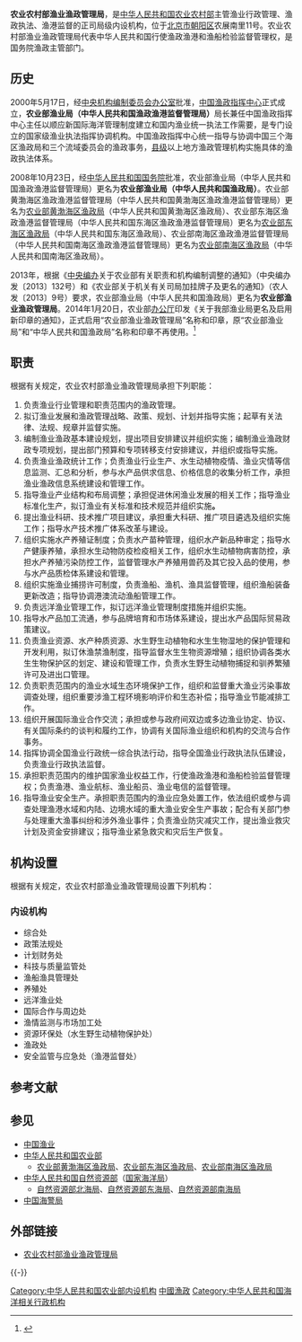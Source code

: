 {{Pathnav|中华人民共和国国务院|中华人民共和国农业农村部}}
{{Infobox PRCG |color = blue
|机构名称 = 农业农村部渔业渔政管理局
|标志1 = CHINA FISHERY LAW ENFORCEMENT badge.svg
|标志1说明 = '''中国渔政标识
|标志1宽度 = 180px
|标志2 = Red_star.svg
|标志2说明 = [[s:国务院关于国家行政机关和企业事业单位社会团体印章管理的规定|1999年规定]]：[[印章|印章]][[直径|直径]]4.2厘米，中央刊[[五角星|五角星]]，由[[中华人民共和国交通运输部|交通运输部]]制发。
|上级机构 = [[中华人民共和国农业农村部|中华人民共和国农业农村部]]
|机构类型 = 农业农村部内设机构
|行政级别 = 正司局级
|授权法源 = [[s:中华人民共和国渔业法|中华人民共和国渔业法]]
|职位1 = 局长
|人员1 = [[赵兴武|赵兴武]]
|衔级1 =
|职位2 = 副局长
|人员2 = [[崔利锋|崔利锋]]
|地址1 = [[北京市|北京市]][[朝阳区_(北京市)|朝阳区]]农展南里11号
|邮编1 = 100125
|官网 = [http://www.yyj.moa.gov.cn/ 渔业渔政管理局]
}}

'''农业农村部渔业渔政管理局'''，是[[中华人民共和国农业农村部|中华人民共和国农业农村部]]主管渔业行政管理、渔政执法、渔港监督的正司局级内设机构，位于[[北京市|北京市]][[朝阳区_(北京市)|朝阳区]]农展南里11号。农业农村部渔业渔政管理局代表中华人民共和国行使渔政渔港和渔船检验监督管理权，是国务院渔政主管部门。

== 历史 ==
2000年5月17日，经[[中央机构编制委员会办公室|中央机构编制委员会办公室]]批准，[[中国渔政指挥中心|中国渔政指挥中心]]正式成立，'''农业部渔业局（中华人民共和国渔政渔港监督管理局）'''局长兼任中国渔政指挥中心主任以顺应新国际海洋管理制度建立和国内渔业统一执法工作需要，是专门设立的国家级渔业执法指挥协调机构。中国渔政指挥中心统一指导与协调中国三个海区渔政局和三个流域委员会的渔政事务，[[县级|县级]]以上地方渔政管理机构实施具体的渔政执法体系。

2008年10月23日，经[[中华人民共和国国务院|中华人民共和国国务院]]批准，农业部渔业局（中华人民共和国渔政渔港监督管理局）更名为'''农业部渔业局（中华人民共和国渔政局）'''。农业部黄渤海区渔政渔港监督管理局（中华人民共和国黄渤海区渔政渔港监督管理局）更名为[[农业部黄渤海区渔政局|农业部黄渤海区渔政局]]（中华人民共和国黄渤海区渔政局）、农业部东海区渔政渔港监督管理局（中华人民共和国东海区渔政渔港监督管理局）更名为[[农业部东海区渔政局|农业部东海区渔政局]]（中华人民共和国东海区渔政局）、农业部南海区渔政渔港监督管理局（中华人民共和国南海区渔政渔港监督管理局）更名为[[农业部南海区渔政局|农业部南海区渔政局]]（中华人民共和国南海区渔政局）。

2013年，根据《[[中央编办|中央编办]]关于农业部有关职责和机构编制调整的通知》（中央编办发〔2013〕132号）和《农业部关于机关有关司局加挂牌子及更名的通知》（农人发〔2013〕9号）要求，农业部渔业局（中华人民共和国渔政局）更名为'''农业部渔业渔政管理局'''。2014年1月20日，农业部[[办公厅|办公厅]]印发《关于我部渔业局更名及启用新印章的通知》，正式启用“农业部渔业渔政管理局”名称和印章，原“农业部渔业局”和“中华人民共和国渔政局”名称和印章不再使用。<ref>{{Cite web|url=http://www.moa.gov.cn/govpublic/YYJ/201401/t20140126_3749849.htm|title=农业部办公厅关于我部渔业局更名及启用新印章的通知|accessdate=2016-07-30|work=中华人民共和国农业农村部|archive-date=2019-05-12|archive-url=https://web.archive.org/web/20190512210237/http://www.moa.gov.cn/govpublic/YYJ/201401/t20140126_3749849.htm|dead-url=no}}</ref>

== 职责 ==
根据有关规定，农业农村部渔业渔政管理局承担下列职能：
{{div col|cols=2}}
# 负责渔业行业管理和职责范围内的渔政管理。
# 拟订渔业发展和渔政管理战略、政策、规划、计划并指导实施；起草有关法律、法规、规章并监督实施。
# 编制渔业渔政基本建设规划，提出项目安排建议并组织实施；编制渔业渔政财政专项规划，提出部门预算和专项转移支付安排建议，并组织或指导实施。
# 负责渔业渔政统计工作；负责渔业行业生产、水生动植物疫情、渔业灾情等信息监测、汇总和分析，参与水产品供求信息、价格信息的收集分析工作，承担渔业渔政信息系统建设和管理工作。
# 指导渔业产业结构和布局调整；承担促进休闲渔业发展的相关工作；指导渔业标准化生产，拟订渔业有关标准和技术规范并组织实施'''。'''
# 提出渔业科研、技术推广项目建议，承担重大科研、推广项目遴选及组织实施工作；指导水产技术推广体系改革与建设。
# 组织实施水产养殖证制度；负责水产苗种管理，组织水产新品种审定；指导水产健康养殖，承担水生动物防疫检疫相关工作，组织水生动植物病害防控，承担水产养殖污染防控工作，监督管理水产养殖用兽药及其它投入品的使用，参与水产品质检体系建设和管理。
# 组织实施渔业捕捞许可制度，负责渔船、渔机、渔具监督管理，组织渔船装备更新改造；指导协调港澳流动渔船管理工作。
# 负责远洋渔业管理工作，拟订远洋渔业管理制度措施并组织实施。
# 指导水产品加工流通，参与品牌培育和市场体系建设，提出水产品国际贸易政策建议。
# 负责渔业资源、水产种质资源、水生野生动植物和水生生物湿地的保护管理和开发利用，拟订休渔禁渔制度，指导监督水生生物资源增殖；组织协调各类水生生物保护区的划定、建设和管理工作，负责水生野生动植物捕捉和驯养繁殖许可及进出口管理。
# 负责职责范围内的渔业水域生态环境保护工作，组织和监督重大渔业污染事故调查处理，组织重要涉渔工程环境影响评价和生态补偿；指导渔业节能减排工作。
# 组织开展国际渔业合作交流；承担或参与政府间双边或多边渔业协定、协议、有关国际条约的谈判和履约工作，协调有关国际渔业组织和机构的交流与合作事务。
# 指挥协调全国渔业行政统一综合执法行动，指导全国渔业行政执法队伍建设，负责渔业行政执法监督。
# 承担职责范围内的维护国家渔业权益工作，行使渔政渔港和渔船检验监督管理权；负责渔港、渔业航标、渔业船员、渔业电信的监督管理。
# 指导渔业安全生产。承担职责范围内的渔业应急处置工作，依法组织或参与调查处理渔港水域和内陆、边境水域的重大渔业安全生产事故；配合有关部门参与处理重大渔事纠纷和涉外渔业事件；负责渔业防灾减灾工作，提出渔业救灾计划及资金安排建议；指导渔业紧急救灾和灾后生产恢复。
{{div col end}}
== 机构设置 ==
根据有关规定，农业农村部渔业渔政管理局设置下列机构：
=== 内设机构 ===
{{div col|cols=2}}
* 综合处
* 政策法规处
* 计划财务处
* 科技与质量监管处
* 渔船渔具管理处
* 养殖处
* 远洋渔业处
* 国际合作与周边处
* 渔情监测与市场加工处
* 资源环保处（水生野生动植物保护处）
* 渔政处
* 安全监管与应急处（渔港监督处）

{{div col end}}

== 参考文献 ==
{{reflist}}

== 参见 ==
{{Portal box|中华人民共和国|农业和农学}}
* [[中国渔业|中国渔业]]
* [[中华人民共和国农业部|中华人民共和国农业部]]
** [[农业部黄渤海区渔政局|农业部黄渤海区渔政局]]、[[农业部东海区渔政局|农业部东海区渔政局]]、[[农业部南海区渔政局|农业部南海区渔政局]]
* [[中华人民共和国自然资源部|中华人民共和国自然资源部]]（[[国家海洋局|国家海洋局]]）
** [[自然资源部北海局|自然资源部北海局]]、[[自然资源部东海局|自然资源部东海局]]、[[自然资源部南海局|自然资源部南海局]]
* [[中国海警局|中国海警局]]

== 外部链接 ==
{{Wikisource|中华人民共和国渔业法}}
* [http://www.yyj.moa.gov.cn 农业农村部渔业渔政管理局] {{Wayback|url=http://www.yyj.moa.gov.cn/ |date=20201209050020 }}
{{-}}
{{中国水域管治力量}}
{{中国渔政}}

[[Category:中华人民共和国农业部内设机构|Category:中华人民共和国农业部内设机构]]
[[Category:中國漁政|]]
[[Category:中华人民共和国海洋相关行政机构|Category:中华人民共和国海洋相关行政机构]]